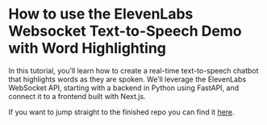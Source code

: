 # How to use the ElevenLabs Websocket Text-to-Speech Demo with Word Highlighting

In this tutorial, you’ll learn how to create a real-time text-to-speech chatbot that highlights words as they are spoken. We’ll leverage the ElevenLabs WebSocket API, starting with a backend in Python using FastAPI, and connect it to a frontend built with Next.js.

If you want to jump straight to the finished repo you can find it [here](https://github.com/louisjoecodes/elevenlabs-websockets-demo).
